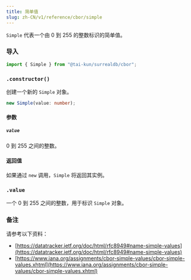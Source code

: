 ```yaml
---
title: 简单值
slug: zh-CN/v1/reference/cbor/simple
---
```



`Simple` 代表一个由 0 到 255 的整数标识的简单值。

### 导入

```ts
import { Simple } from "@tai-kun/surrealdb/cbor";
```

### `.constructor()`

创建一个新的 `Simple` 对象。

```ts
new Simple(value: number);
```

#### 参数

##### `value`

0 到 255 之间的整数。

#### 返回值

如果通过 `new` 调用，`Simple` 将返回其实例。

### `.value` <Badge variant="instance" /><Badge variant="property" />

一个 0 到 255 之间的整数，用于标识 `Simple` 对象。

### 备注

请参考以下资料：

- [https://datatracker.ietf.org/doc/html/rfc8949#name-simple-values](https://datatracker.ietf.org/doc/html/rfc8949#name-simple-values)
- [https://www.iana.org/assignments/cbor-simple-values/cbor-simple-values.xhtml](https://www.iana.org/assignments/cbor-simple-values/cbor-simple-values.xhtml)
